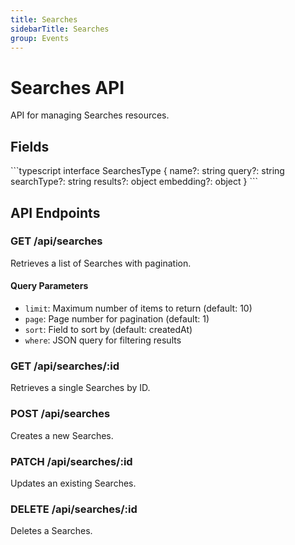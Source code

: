 ```yaml
---
title: Searches
sidebarTitle: Searches
group: Events
---
```



# Searches API

API for managing Searches resources.

## Fields

<TSDoc>
```typescript
interface SearchesType {
  name?: string
  query?: string
  searchType?: string
  results?: object
  embedding?: object
}
```
</TSDoc>


## API Endpoints

### GET /api/searches
Retrieves a list of Searches with pagination.

#### Query Parameters
- `limit`: Maximum number of items to return (default: 10)
- `page`: Page number for pagination (default: 1)
- `sort`: Field to sort by (default: createdAt)
- `where`: JSON query for filtering results

### GET /api/searches/:id
Retrieves a single Searches by ID.

### POST /api/searches
Creates a new Searches.

### PATCH /api/searches/:id
Updates an existing Searches.

### DELETE /api/searches/:id
Deletes a Searches.


